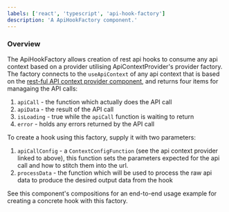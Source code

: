 ```yaml
---
labels: ['react', 'typescript', 'api-hook-factory']
description: 'A ApiHookFactory component.'
---
```


### Overview

The ApiHookFactory allows creation of rest api hooks to consume any api context based on a provider utilising ApiContextProvider's provider factory.
The factory connects to the `useApiContext` of any api context that is based on the [rest-ful API context provider component](@learn-bit-react/movies.context.api-context-provider),
and returns four items for managaing the API calls:
1. `apiCall` - the function which actually does the API call
1. `apiData` - the result of the API call
1. `isLoading` - true while the `apiCall` function is waiting to return
1. `error` - holds any errors returned by the API call

To create a hook using this factory, supply it with two parameters:
1. `apiCallConfig` - a `ContextConfigFunction` (see the api context provider linked to above), this function sets the parameters expected for the api call and  how
to stitch them into the url.
1. `processData` - the function which will be used to process the raw api data to produce the desired output data from the hook


See this component's compositions for an end-to-end usage example for creating a concrete hook with this factory.
